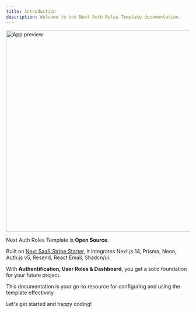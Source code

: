 ```yaml
---
title: Introduction
description: Welcome to the Next Auth Roles Template documentation.
---
```


<Image
  src="/_static/images/x-preview.jpg"
  width="1100"
  height="550"
  alt="App preview"
  priority
/>

Next Auth Roles Template is **Open Source**.

Built on [Next SaaS Stripe Starter](https://github.com/mickasmt/next-saas-stripe-starter), it integrates Next.js 14, Prisma, Neon, Auth.js v5, Resend, React Email, Shadcn/ui.

With **Authentification, User Roles & Dashboard**, you get a solid foundation for your future project.

This documentation is your go-to resource for configuring and using the template effectively.

Let's get started and happy coding!
